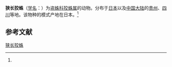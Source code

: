 {{Speciesbox
| name = 狭长狡蛛
| status = 
| status_system = 
| image = 
| genus = Dolomedes
| species = angustivirgatus
| authority = (Kishida, 1936)<ref name='id13950'>{{cite web| url =http://www.bioinfo.cn/db05/BjdwSpecies.php?action=view&id=13950| title =狭长狡蛛| work =《中国动物物种编目数据库》| publisher =中国科学院微生物研究所| author =中国科学院动物研究所| accessdate =2009-04-28| deadurl =yes| archiveurl =https://web.archive.org/web/20160305002624/http://www.bioinfo.cn/db05/BjdwSpecies.php?action=view&id=13950| archivedate =2016-03-05}}</ref>
}}

'''狭长狡蛛'''（[[学名|学名]]：{{lang|la|''Dolomedes angustivirgatus''}}）为[[盗蛛科|盗蛛科]][[狡蛛属|狡蛛属]]的动物。分布于[[日本|日本]]以及[[中国大陆|中国大陆]]的[[贵州|贵州]]、[[四川|四川]]等地。该物种的模式产地在日本。<ref name='id13950'/>

== 参考文献 ==
{{reflist}}

{{Wikispecies|Dolomedes angustivirgatus}}
{{Taxonbar|from=Q4326662}}

[[Category:狡蛛属|狭长狡蛛]]


{{蜘蛛小作品}}